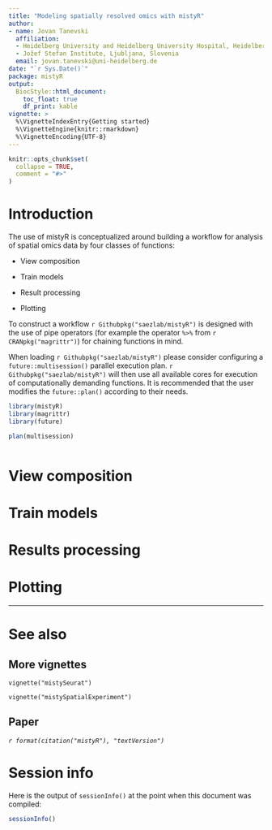 ```yaml
---
title: "Modeling spatially resolved omics with mistyR"
author:
- name: Jovan Tanevski
  affiliation: 
  - Heidelberg University and Heidelberg University Hospital, Heidelberg, Germany
  - Jožef Stefan Institute, Ljubljana, Slovenia
  email: jovan.tanevski@uni-heidelberg.de
date: "`r Sys.Date()`"
package: mistyR
output:
  BiocStyle::html_document:
    toc_float: true
    df_print: kable
vignette: >
  %\VignetteIndexEntry{Getting started}
  %\VignetteEngine{knitr::rmarkdown}
  %\VignetteEncoding{UTF-8}
---
```


```r
knitr::opts_chunk$set(
  collapse = TRUE,
  comment = "#>"
)
```

# Introduction

The use of mistyR is conceptualized around building a workflow for analysis of spatial omics data by four classes of functions:

-   View composition

-   Train models

-   Result processing

-   Plotting

To construct a workflow `r Githubpkg("saezlab/mistyR")` is designed with the use of pipe operators (for example the operator `%>%` from `r CRANpkg("magrittr")`) for chaining functions in mind.

When loading `r Githubpkg("saezlab/mistyR")` please consider configuring a `future::multisession()` parallel execution plan. `r Githubpkg("saezlab/mistyR")` will then use all available cores for execution of computationally demanding functions. It is recommended that the user modifies the `future::plan()` according to their needs.

```r
library(mistyR)
library(magrittr)
library(future)

plan(multisession)
```

```r

```

# View composition

# Train models

# Results processing

# Plotting

---

# See also {-}

## More vignettes {-}

`vignette("mistySeurat")`

`vignette("mistySpatialExperiment")`

## Paper {-}

*`r format(citation("mistyR"), "textVersion")`*

# Session info {-}

Here is the output of `sessionInfo()` at the point when this document was compiled:

```r
sessionInfo()
```
